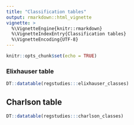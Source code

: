 ```yaml
---
title: "Classification tables"
output: rmarkdown::html_vignette
vignette: >
  %\VignetteEngine{knitr::rmarkdown}
  %\VignetteIndexEntry{Classification tables}
  %\VignetteEncoding{UTF-8}
---
```


```r
knitr::opts_chunk$set(echo = TRUE)
```


### Elixhauser table

```r
DT::datatable(regstudies:::elixhauser_classes)
```



## Charlson table

```r
DT::datatable(regstudies:::charlson_classes)
```

